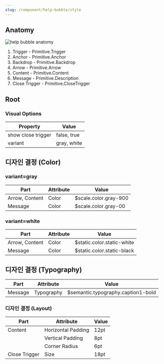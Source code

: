 ```yaml
---
slug: /component/help-bubble/style
---
```


## Anatomy

![help bubble anatomy](./anatomy.png)

1. Trigger - Primitive.Trigger
2. Anchor - Primitive.Anchor
3. Backdrop - Primitive.Backdrop
4. Arrow - Primitive.Arrow
5. Content - Primitive.Content
6. Message - Primitive.Description
7. Close Trigger - Primitive.CloseTrigger

## Root

### Visual Options

| Property           | Value       |
| ------------------ | ----------- |
| show close trigger | false, true |
| variant            | gray, white |

## 디자인 결정 (Color)

### variant=gray

| Part           | Attribute | Value                 |
| -------------- | --------- | --------------------- |
| Arrow, Content | Color     | $scale.color.gray-900 |
| Message        | Color     | $scale.color.gray-00  |

### variant=white

| Part           | Attribute | Value                      |
| -------------- | --------- | -------------------------- |
| Arrow, Content | Color     | $static.color.static-white |
| Message        | Color     | $static.color.static-black |

## 디자인 결정 (Typography)

| Part    | Attribute  | Value                              |
| ------- | ---------- | ---------------------------------- |
| Message | Typography | $semantic.typography.caption1-bold |

### 디자인 결정 (Layout)

| Part          | Attribute          | Value |
| ------------- | ------------------ | ----- |
| Content       | Horizontal Padding | 12pt  |
|               | Vertical Padding   | 8pt   |
|               | Corner Radius      | 6pt   |
| Close Trigger | Size               | 18pt  |
